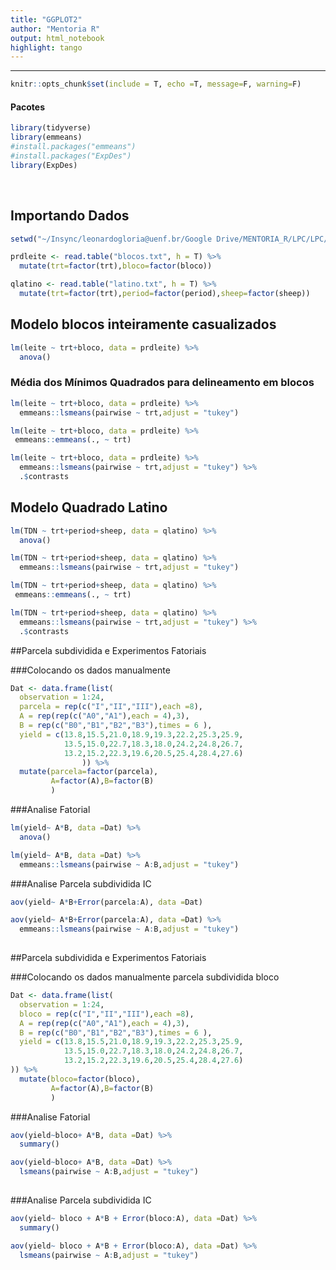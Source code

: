 ```yaml
---
title: "GGPLOT2"
author: "Mentoria R"
output: html_notebook
highlight: tango
---
```


<hr>

```r
knitr::opts_chunk$set(include = T, echo =T, message=F, warning=F)
```

#### Pacotes

```r
library(tidyverse)
library(emmeans)
#install.packages("emmeans")
#install.packages("ExpDes")
library(ExpDes)
```

<br>

## Importando Dados

```r
setwd("~/Insync/leonardogloria@uenf.br/Google Drive/MENTORIA_R/LPC/LPC/Dados")

prdleite <- read.table("blocos.txt", h = T) %>% 
  mutate(trt=factor(trt),bloco=factor(bloco))

qlatino <- read.table("latino.txt", h = T) %>% 
  mutate(trt=factor(trt),period=factor(period),sheep=factor(sheep))

```

## Modelo blocos inteiramente casualizados

```r
lm(leite ~ trt+bloco, data = prdleite) %>% 
  anova()
```


### Média dos Mínimos Quadrados para delineamento em blocos
```r
lm(leite ~ trt+bloco, data = prdleite) %>% 
  emmeans::lsmeans(pairwise ~ trt,adjust = "tukey")

lm(leite ~ trt+bloco, data = prdleite) %>%
 emmeans::emmeans(., ~ trt)

lm(leite ~ trt+bloco, data = prdleite) %>% 
  emmeans::lsmeans(pairwise ~ trt,adjust = "tukey") %>% 
  .$contrasts
```

## Modelo Quadrado Latino
```r
lm(TDN ~ trt+period+sheep, data = qlatino) %>% 
  anova()

lm(TDN ~ trt+period+sheep, data = qlatino) %>% 
  emmeans::lsmeans(pairwise ~ trt,adjust = "tukey")

lm(TDN ~ trt+period+sheep, data = qlatino) %>%
 emmeans::emmeans(., ~ trt)

lm(TDN ~ trt+period+sheep, data = qlatino) %>% 
  emmeans::lsmeans(pairwise ~ trt,adjust = "tukey") %>% 
  .$contrasts

```

##Parcela subdividida e Experimentos Fatoriais

###Colocando os dados manualmente
```r
Dat <- data.frame(list(
  observation = 1:24,
  parcela = rep(c("I","II","III"),each =8),
  A = rep(rep(c("A0","A1"),each = 4),3),
  B = rep(c("B0","B1","B2","B3"),times = 6 ),
  yield = c(13.8,15.5,21.0,18.9,19.3,22.2,25.3,25.9,
            13.5,15.0,22.7,18.3,18.0,24.2,24.8,26.7,
            13.2,15.2,22.3,19.6,20.5,25.4,28.4,27.6)
                )) %>% 
  mutate(parcela=factor(parcela),
         A=factor(A),B=factor(B)
         )

```

###Analise Fatorial

```r
lm(yield~ A*B, data =Dat) %>% 
  anova()

lm(yield~ A*B, data =Dat) %>% 
  emmeans::lsmeans(pairwise ~ A:B,adjust = "tukey")

```

###Analise Parcela subdividida IC
```r
aov(yield~ A*B+Error(parcela:A), data =Dat)

aov(yield~ A*B+Error(parcela:A), data =Dat) %>% 
  emmeans::lsmeans(pairwise ~ A:B,adjust = "tukey")
  

```
##Parcela subdividida e Experimentos Fatoriais

###Colocando os dados manualmente parcela subdividida bloco

```r
Dat <- data.frame(list(
  observation = 1:24,
  bloco = rep(c("I","II","III"),each =8),
  A = rep(rep(c("A0","A1"),each = 4),3),
  B = rep(c("B0","B1","B2","B3"),times = 6 ),
  yield = c(13.8,15.5,21.0,18.9,19.3,22.2,25.3,25.9,
            13.5,15.0,22.7,18.3,18.0,24.2,24.8,26.7,
            13.2,15.2,22.3,19.6,20.5,25.4,28.4,27.6)
)) %>% 
  mutate(bloco=factor(bloco),
         A=factor(A),B=factor(B)
         )
```

###Analise Fatorial
```r
aov(yield~bloco+ A*B, data =Dat) %>% 
  summary()

aov(yield~bloco+ A*B, data =Dat) %>% 
  lsmeans(pairwise ~ A:B,adjust = "tukey")
  
```


###Analise Parcela subdividida IC
```r
aov(yield~ bloco + A*B + Error(bloco:A), data =Dat) %>% 
  summary()

aov(yield~ bloco + A*B + Error(bloco:A), data =Dat) %>% 
  lsmeans(pairwise ~ A:B,adjust = "tukey")
```
